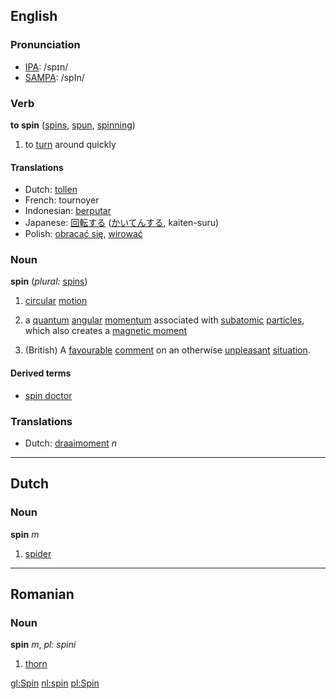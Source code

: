 ==English==

=== Pronunciation ===
*[[w:IPA|IPA]]: /spɪn/
*[[w:SAMPA|SAMPA]]: /spIn/

=== Verb ===
'''to spin''' ([[spins]], [[spun]], [[spinning]])
# to [[turn]] around quickly

==== Translations ====
*Dutch: [[tollen]]
*French: tournoyer
*Indonesian: [[putar|berputar]]
*Japanese: [[回転]]する ([[かいてん]]する, kaiten-suru)
*Polish: [[obracać się]], [[wirować]]

=== Noun ===
'''spin'''  (''plural:'' [[spins]])

#[[circular]] [[motion]]
#{{Physics}} a [[quantum]] [[angular]] [[momentum]] associated with [[subatomic]] [[particle]]s, which also creates a [[magnetic moment]]
#(British) A [[favourable]] [[comment]] on an otherwise [[unpleasant]] [[situation]].

====Derived terms====
*[[spin doctor]]

=== Translations ===
*Dutch: [[draaimoment]] ''n''

----

==Dutch==

=== Noun ===

'''spin''' ''m''

# [[spider]]
----

==Romanian==

=== Noun ===

'''spin''' ''m'', ''pl: spini''

# [[thorn]]

[[gl:Spin]]
[[nl:spin]]
[[pl:Spin]]